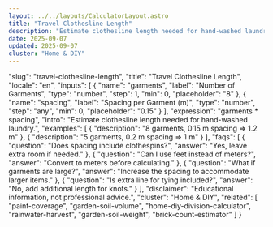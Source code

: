 ```yaml
---
layout: ../../layouts/CalculatorLayout.astro
title: "Travel Clothesline Length"
description: "Estimate clothesline length needed for hand-washed laundry."
date: 2025-09-07
updated: 2025-09-07
cluster: "Home & DIY"
---
```


  "slug": "travel-clothesline-length",
  "title": "Travel Clothesline Length",
  "locale": "en",
  "inputs": [
    {
      "name": "garments",
      "label": "Number of Garments",
      "type": "number",
      "step": 1,
      "min": 0,
      "placeholder": "8"
    },
    {
      "name": "spacing",
      "label": "Spacing per Garment (m)",
      "type": "number",
      "step": "any",
      "min": 0,
      "placeholder": "0.15"
    }
  ],
  "expression": "garments * spacing",
  "intro": "Estimate clothesline length needed for hand-washed laundry.",
  "examples": [
    {
      "description": "8 garments, 0.15 m spacing ⇒ 1.2 m"
    },
    {
      "description": "5 garments, 0.2 m spacing ⇒ 1 m"
    }
  ],
  "faqs": [
    {
      "question": "Does spacing include clothespins?",
      "answer": "Yes, leave extra room if needed."
    },
    {
      "question": "Can I use feet instead of meters?",
      "answer": "Convert to meters before calculating."
    },
    {
      "question": "What if garments are large?",
      "answer": "Increase the spacing to accommodate larger items."
    },
    {
      "question": "Is extra line for tying included?",
      "answer": "No, add additional length for knots."
    }
  ],
  "disclaimer": "Educational information, not professional advice.",
  "cluster": "Home & DIY",
  "related": [
    "paint-coverage",
    "garden-soil-volume",
    "home-diy-division-calculator",
    "rainwater-harvest",
    "garden-soil-weight",
    "brick-count-estimator"
  ]
}

<Calculator schema={schema} />
